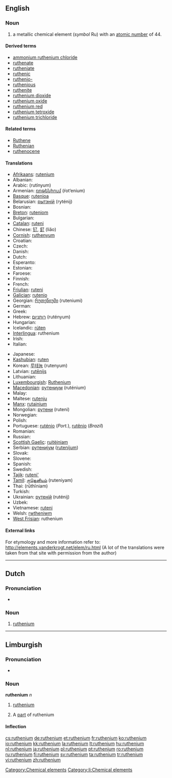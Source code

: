 {{also|Ruthenium}}
==English==
{{elements|Ru|technetium|Tc|rhodium|Rh}}

===Noun===
{{en-noun|-}}
{{wikipedia}}

# a metallic chemical element (''symbol'' Ru) with an [[atomic number]] of 44.

====Derived terms====
* [[ammonium ruthenium chloride]]
* [[ruthenate]]
* [[rutheniate]]
* [[ruthenic]]
* [[ruthenio-]]
* [[ruthenious]]
* [[ruthenite]]
* [[ruthenium dioxide]]
* [[ruthenium oxide]]
* [[ruthenium red]]
* [[ruthenium tetroxide]]
* [[ruthenium trichloride]]

====Related terms====
* [[Ruthene]]
* [[Ruthenian]]
* [[ruthenocene]]

====Translations====
{{trans-top|chemical element}}
* [[Afrikaans]]: [[rutenium]]
* Albanian: {{t-|sq|ruten|xs=Albanian}}
* Arabic: {{Arab|[[روتينيوم]]}} (rutínyum) {{m}}
* Armenian: [[ռոթենիում]] (ŕot‘enium)
* [[Basque]]: [[rutenioa]]
* Belarusian: [[рытэнiй]] (ryténij) {{m}}
* Bosnian: {{t-|bs|rutenij}}
* [[Breton]]: [[ruteniom]]
* Bulgarian: {{t-|bg|рутений|m|tr=ruténij}}
* [[Catalan]]: [[ruteni]]
* Chinese: [[钌]], [[釕]] (liǎo)
* [[Cornish]]: [[ruthenyum]]
* Croatian: {{t+|hr|rutenij}}
* Czech: {{t+|cs|ruthenium}}
* Danish: {{t-|da|ruthenium}}
* Dutch: {{t+|nl|ruthenium|n}}
* Esperanto: {{t+|eo|rutenio|xs=Esperanto}}
* Estonian: {{t-|et|ruteenium}}
* Faroese: {{t-|fo|ruthenium|xs=Faroese}}
* Finnish: {{t+|fi|rutenium}}
* French: {{t+|fr|ruthénium|m}}
* [[Friulian]]: [[ruteni]]
* [[Galician]]: [[rutenio]]
* Georgian: [[რუთენიუმი]] (ruteniumi)
* German: {{t+|de|Ruthenium|n}}
* Greek: {{t+|el|ρουθήνιο|n|tr=routhínio}}
* Hebrew: [[רותניום]] (rutényum)
* Hungarian: {{t+|hu|ruténium}}
* Icelandic: [[rúten]]
* [[Interlingua]]: ruthenium
* Irish: {{t+|ga|ruitéiniam|xs=Irish}}
* Italian: {{t+|it|rutenio|m}}
{{trans-mid}}
* Japanese: {{t+|ja|ルテニウム|tr=ruteniumu}}
* [[Kashubian]]: [[ruten]]
* Korean: [[루테늄]] (rutenyum)
* Latvian: [[rutēnijs]]
* Lithuanian: {{t+|lt|rutenis|xs=Lithuanian}}
* [[Luxembourgish]]: [[Ruthenium]]
* [[Macedonian]]: [[рутениум]] (ruténium) {{m}}
* Malay: {{t-|ms|rutenium|xs=Malay}}
* Maltese: [[rutenju]]
* [[Manx]]: [[rutainium]]
* Mongolian: [[рутени]] (ruteni)
* Norwegian: {{t-|no|ruthenium}}
* Polish: {{t+|pl|ruten|m}}
* Portuguese: [[ruténio]] (''Port.''), [[rutênio]] (''Brazil'') {{m}}
* Romanian: {{t+|ro|ruteniu|n}}
* Russian: {{t+|ru|рутений|m|tr=ruténij}}
* [[Scottish Gaelic]]: [[ruitèiniam]]
* Serbian: [[рутениjум]] ([[rutenijum]]) {{m}}
* Slovak: {{t-|sk|ruténium}}
* Slovene: {{t+|sl|rutenij}}
* Spanish: {{t+|es|rutenio|m}}
* Swedish: {{t+|sv|rutenium|n}}
* [[Tajik]]: [[ruteni']]
* [[Tamil]]: [[ருதெனியம்]] (ruteniyam)
* Thai: {{Thai|[[รูทีเนียม]]}} (rūthīniam)
* Turkish: {{t+|tr|rutenyum}}
* Ukrainian: [[рутенiй]] (ruténij) {{m}}
* Uzbek: {{t-|uz|рутений|tr=ruteniy|sc=Cyrl|xs=Uzbek}}
* Vietnamese: [[ruteni]]
* Welsh: [[rwtheniwm]]
* [[West Frisian]]: ruthenium
{{trans-bottom}}

====External links====
For etymology and more information refer to:
http://elements.vanderkrogt.net/elem/ru.html
(A lot of the translations were taken from that site with permission from the author)

[[Category:Chemical elements]]

----

==Dutch==
{{wikipedia|lang=nl}}

===Pronunciation===
* {{audio|Nl-ruthenium.ogg|Audio}}

===Noun===
{{infl|nl|noun|g=n}}

# {{chemical element|lang=nl}} [[ruthenium#English|ruthenium]]

----

==Limburgish==

===Pronunciation===
* {{IPA|[ryˈðeː˨ɲɔ˧m]|lang=li}}

===Noun===
'''ruthenium''' ''n''

# {{uncountable|lang=li}} [[ruthenium#English|ruthenium]]
# A [[part]] of ruthenium

====Inflection====
{{li-noun-um|rutheni}}

[[Category:li:Chemical elements]]

[[cs:ruthenium]]
[[de:ruthenium]]
[[et:ruthenium]]
[[fr:ruthenium]]
[[ko:ruthenium]]
[[io:ruthenium]]
[[kk:ruthenium]]
[[la:ruthenium]]
[[lt:ruthenium]]
[[hu:ruthenium]]
[[nl:ruthenium]]
[[ja:ruthenium]]
[[pl:ruthenium]]
[[pt:ruthenium]]
[[ro:ruthenium]]
[[ru:ruthenium]]
[[fi:ruthenium]]
[[sv:ruthenium]]
[[ta:ruthenium]]
[[tr:ruthenium]]
[[vi:ruthenium]]
[[zh:ruthenium]]
